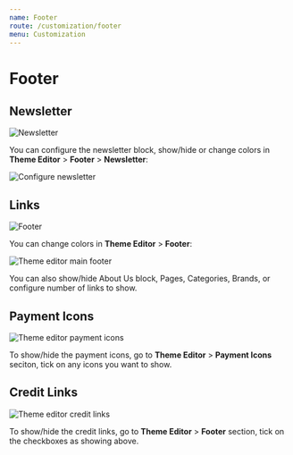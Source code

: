 ```yaml
---
name: Footer
route: /customization/footer
menu: Customization
---
```



# Footer


## Newsletter

![Newsletter](../img/home1-newsletter.png)

You can configure the newsletter block, show/hide or change colors in __Theme Editor__ > __Footer__ > __Newsletter__:

![Configure newsletter](../img/theme-editor-newsletter.png)


## Links

![Footer](../img/home1-footer.png)

You can change colors in __Theme Editor__ > __Footer__:

![Theme editor main footer](../img/theme-editor-main-footer.png)

You can also show/hide About Us block, Pages, Categories, Brands, or configure number of links to show.



## Payment Icons

![Theme editor payment icons](../img/theme-editor-payment-icons.png)

To show/hide the payment icons, go to __Theme Editor__ > __Payment Icons__ seciton, tick on any icons you want to show.




## Credit Links

![Theme editor credit links](../img/theme-editor-credits.png)

To show/hide the credit links, go to **Theme Editor** > __Footer__ section, tick on the checkboxes as showing above.


